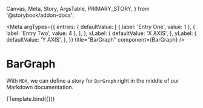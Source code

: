 <!-- BarGraph.stories.mdx -->

  Canvas,
  Meta,
  Story,
  ArgsTable,
  PRIMARY_STORY,
} from '@storybook/addon-docs';


<Meta
  argTypes={{
    entries: {
      defaultValue: [
        { label: 'Entry One', value: 1 },
        { label: 'Entry Two', value: 4 },
      ],
    },
    xLabel: {
      defaultValue: 'X AXIS',
    },
    yLabel: {
      defaultValue: 'Y AXIS',
    },
  }}
  title="BarGraph"
  component={BarGraph}
/>


# BarGraph

With `MDX`, we can define a story for `BarGraph` right in the middle of our
Markdown documentation.

<ArgsTable of={BarGraph} />
<Story name="Default">{Template.bind({})}</Story>
